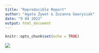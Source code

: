 ```yaml
---
title: "Reproducible Report"
author: "Agata Żywot & Zuzanna Gawrysiak"
date: "9 04 2022"
output: html_document
---
```


```r
knitr::opts_chunk$set(echo = TRUE)
```

![](resources/PP_logotyp_ANG_RGB.png) 
